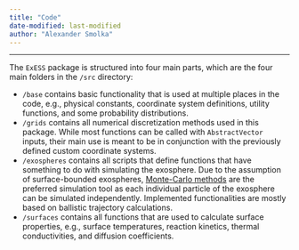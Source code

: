 ```yaml
---
title: "Code"
date-modified: last-modified
author: "Alexander Smolka"
---
```


---

The `ExESS` package is structured into four main parts, which are the four main folders in the `/src` directory:

* `/base` contains basic functionality that is used at multiple places in the code, e.g., physical constants, coordinate system definitions, utility functions, and some probability distributions.
* `/grids` contains all numerical discretization methods used in this package. While most functions can be called with `AbstractVector` inputs, their main use is meant to be in conjunction with the previously defined custom coordinate systems.
* `/exospheres` contains all scripts that define functions that have something to do with simulating the exosphere. Due to the assumption of surface-bounded exospheres, [Monte-Carlo methods](https://en.wikipedia.org/wiki/Monte_Carlo_method) are the preferred simulation tool as each individual particle of the exosphere can be simulated independently. Implemented functionalities are mostly based on ballistic trajectory calculations.
* `/surfaces` contains all functions that are used to calculate surface properties, e.g., surface temperatures, reaction kinetics, thermal conductivities, and diffusion coefficients.